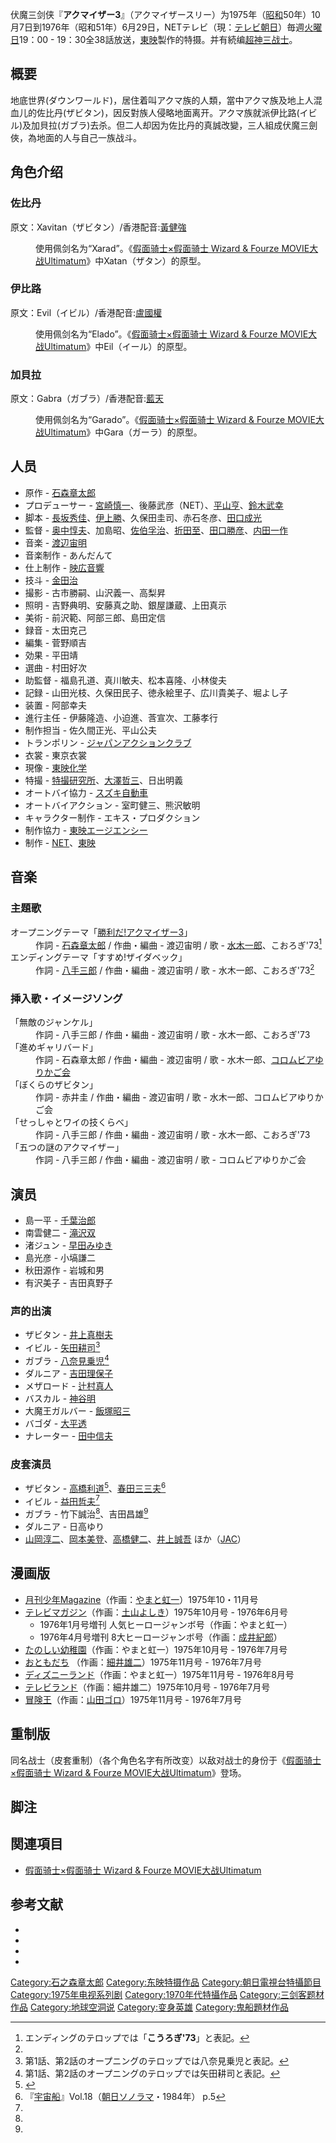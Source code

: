 伏魔三剑侠『'''アクマイザー3'''』（アクマイザースリー）为1975年（[[昭和|昭和]]50年）10月7日到1976年（昭和51年）6月29日，NETテレビ（現：[[テレビ朝日|テレビ朝日]]）毎週[[火曜日|火曜日]]19：00 - 19：30全38話放送，[[東映|東映]]製作的特摄。并有続编[[超神三战士|超神三战士]]。

== 概要 ==
地底世界(ダウンワールド)，居住着叫アクマ族的人類，當中アクマ族及地上人混血儿的佐比丹(ザビタン)，因反對族人侵略地面离开。アクマ族就派伊比路(イビル)及加貝拉(ガブラ)去杀。但二人却因为佐比丹的真誠改變，三人組成伏魔三劍俠，為地面的人与自己一族战斗。

== 角色介绍 ==

=== 佐比丹 ===
原文：Xavitan（ザビタン）/香港配音:[[黃健強|黃健強]]
: 使用佩剑名为“Xarad”。《[[假面骑士×假面骑士_Wizard_&_Fourze_MOVIE大战Ultimatum|假面骑士×假面骑士 Wizard & Fourze MOVIE大战Ultimatum]]》中Xatan（ザタン）的原型。

=== 伊比路 ===
原文：Evil（イビル）/香港配音:[[盧國權|盧國權]]
: 使用佩剑名为“Elado”。《[[假面骑士×假面骑士_Wizard_&_Fourze_MOVIE大战Ultimatum|假面骑士×假面骑士 Wizard & Fourze MOVIE大战Ultimatum]]》中Eil（イール）的原型。

=== 加貝拉 ===
原文：Gabra（ガブラ）/香港配音:[[藍天|藍天]]
: 使用佩剑名为“Garado”。《[[假面骑士×假面骑士_Wizard_&_Fourze_MOVIE大战Ultimatum|假面骑士×假面骑士 Wizard & Fourze MOVIE大战Ultimatum]]》中Gara（ガーラ）的原型。

==人员==
* 原作 - [[石ノ森章太郎|石森章太郎]]
* プロデューサー - [[宮崎慎一|宮崎慎一]]、後藤武彦（NET）、[[平山亨|平山亨]]、[[鈴木武幸|鈴木武幸]]
* 脚本 - [[長坂秀佳|長坂秀佳]]、[[伊上勝|伊上勝]]、久保田圭司、赤石冬彦、[[田口成光|田口成光]]
* 監督 - [[奥中惇夫|奥中惇夫]]、加島昭、[[佐伯孚治|佐伯孚治]]、[[折田至|折田至]]、[[田口勝彦_(監督)|田口勝彦]]、[[内田一作|内田一作]]
* 音楽 - [[渡辺宙明|渡辺宙明]]
* 音楽制作 - あんだんて
* 仕上制作 - [[映広|映広音響]]
* 技斗 - [[金田治|金田治]]
* 撮影 - 古市勝嗣、山沢義一、高梨昇
* 照明 - 吉野典明、安藤真之助、銀屋謙蔵、上田真示
* 美術 - 前沢範、阿部三郎、島田定信
* 録音 - 太田克己
* 編集 - 菅野順吉
* 効果 - 平田靖
* 選曲 - 村田好次
* 助監督 - 福島孔道、真川敏夫、松本喜隆、小林俊夫
* 記録 - 山田光枝、久保田民子、徳永絵里子、広川貴美子、堀よし子
* 装置 - 阿部幸夫
* 進行主任 - 伊藤隆造、小迫進、莟宣次、工藤孝行
* 制作担当 - 佐久間正光、平山公夫
* トランポリン - [[ジャパンアクションエンタープライズ|ジャパンアクションクラブ]]
* 衣裳 - 東京衣裳
* 現像 - [[東映ラボ・テック|東映化学]]
* 特撮 - [[特撮研究所|特撮研究所]]、[[大澤哲三|大澤哲三]]、日出明義
* オートバイ協力 - [[スズキ_(企業)|スズキ自動車]]
* オートバイアクション - 室町健三、熊沢敏明
* キャラクター制作 - エキス・プロダクション 
* 制作協力 - [[東映エージエンシー|東映エージエンシー]]
* 制作 - [[テレビ朝日|NET]]、[[東映|東映]]
== 音楽 ==

=== 主題歌 ===
; オープニングテーマ「[[勝利だ!アクマイザー3|勝利だ!アクマイザー3]]」
: 作詞 - [[石ノ森章太郎|石森章太郎]] / 作曲・編曲 - 渡辺宙明 / 歌 - [[水木一郎|水木一郎]]、こおろぎ'73<ref name="エンディングのテロップでは「こうろぎ'73」と表記。">エンディングのテロップでは「'''こうろぎ'73'''」と表記。</ref>
; エンディングテーマ「すすめ!ザイダベック」
: 作詞 - [[八手三郎|八手三郎]] / 作曲・編曲 - 渡辺宙明 / 歌 - 水木一郎、こおろぎ'73<ref name="エンディングのテロップでは「こうろぎ'73」と表記。"/>
=== 挿入歌・イメージソング ===
; 「無敵のジャンケル」
: 作詞 - 八手三郎 / 作曲・編曲 - 渡辺宙明 / 歌 - 水木一郎、こおろぎ'73
; 「進めギャリバード」
: 作詞 - 石森章太郎 / 作曲・編曲 - 渡辺宙明 / 歌 - 水木一郎、[[音羽ゆりかご会|コロムビアゆりかご会]]
; 「ぼくらのザビタン」
: 作詞 - 赤井圭 / 作曲・編曲 - 渡辺宙明 / 歌 - 水木一郎、コロムビアゆりかご会
; 「せっしゃとワイの技くらべ」
: 作詞 - 八手三郎 / 作曲・編曲 - 渡辺宙明 / 歌 - 水木一郎、こおろぎ'73
; 「五つの謎のアクマイザー」
: 作詞 - 八手三郎 / 作曲・編曲 - 渡辺宙明 / 歌 - コロムビアゆりかご会
==演员==
* 島一平 - [[矢吹二朗|千葉治郎]]
* 南雲健二 - [[滝沢双|滝沢双]]
* 渚ジュン - [[早田みゆき|早田みゆき]]
* 島光彦 - 小塙謙二
* 秋田源作 - 岩城和男
* 有沢美子 - 吉田真野子

=== 声的出演 ===

* ザビタン - [[井上真樹夫|井上真樹夫]]
* イビル - [[矢田耕司|矢田耕司]]<ref>第1話、第2話のオープニングのテロップでは八奈見乗児と表記。</ref>
* ガブラ - [[八奈見乗児|八奈見乗児]]<ref>第1話、第2話のオープニングのテロップでは矢田耕司と表記。</ref>
* ダルニア - [[吉田理保子|吉田理保子]]
* メザロード - [[辻村真人|辻村真人]]{{Sfn|大全|2003|p=202}}
* バスカル - [[神谷明|神谷明]]{{Sfn|大全|2003|p=77}}
* 大魔王ガルバー - [[飯塚昭三|飯塚昭三]]{{Sfn|大全|2003|p=79}}
* バゴダ - [[大平透|大平透]]{{Sfn|大全|2003|p=79}}
* ナレーター - [[田中信夫|田中信夫]]

=== 皮套演员 ===
* ザビタン - [[高橋利道|高橋利道]]<ref name = "列伝2">{{Harvnb|昭和石ノ森ヒーロー列伝|2013|p=112|loc=各番組情報}}</ref>、[[春田純一|春田三三夫]]<ref>『[[宇宙船_(雑誌)|宇宙船]]』Vol.18（[[朝日ソノラマ|朝日ソノラマ]]・1984年） p.5</ref>
* イビル - [[益田てつ|益田哲夫]]<ref name = "列伝2" />
* ガブラ - 竹下誠治<ref name = "列伝2" />、吉田昌雄<ref name = "列伝2" />
* ダルニア - 日高ゆり{{Sfn|大全|2003|pp=4,202}}
* [[山岡淳二|山岡淳二]]、[[岡本美登|岡本美登]]、[[大葉健二|高橋健二]]、[[井上誠吾|井上誠吾]] ほか（[[ジャパンアクションエンタープライズ|JAC]]）{{Sfn|大全|2003|p=202}}
== 漫画版 ==
* [[月刊少年Magazine|月刊少年Magazine]]（作画：[[やまと虹一|やまと虹一]]）1975年10・11月号
* [[テレビマガジン|テレビマガジン]]（作画：[[土山よしき|土山よしき]]）1975年10月号 - 1976年6月号
** 1976年1月号増刊 人気ヒーロージャンボ号（作画：やまと虹一）
** 1976年4月号増刊 8大ヒーロージャンボ号（作画：[[成井紀郎|成井紀郎]]）
* [[たのしい幼稚園_(雑誌)|たのしい幼稚園]]（作画：やまと虹一）1975年10月号 - 1976年7月号
* [[おともだち|おともだち]] （作画：[[細井雄二|細井雄二]]）1975年11月号 - 1976年7月号
* [[ディズニーランド_(雑誌)|ディズニーランド]]（作画：やまと虹一）1975年11月号 - 1976年8月号
* [[テレビランド|テレビランド]]（作画：細井雄二）1975年10月号 - 1976年7月号
* [[冒険王_(漫画雑誌)|冒険王]]（作画：[[山田ゴロ|山田ゴロ]]）1975年11月号 - 1976年7月号
== 重制版 ==
同名战士（皮套重制）（各个角色名字有所改变）以敌对战士的身份于《[[假面骑士×假面骑士_Wizard_&_Fourze_MOVIE大战Ultimatum|假面骑士×假面骑士 Wizard & Fourze MOVIE大战Ultimatum]]》登场。
== 脚注 ==
{{Reflist}}
== 関連項目 ==
* [[假面骑士×假面骑士_Wizard_&_Fourze_MOVIE大战Ultimatum|假面骑士×假面骑士 Wizard & Fourze MOVIE大战Ultimatum]]
== 参考文献 ==
* {{Cite book 
|date = 1990-11-30 
|title = [[全怪獣怪人|全怪獣怪人]] 
|publisher = [[勁文社|勁文社]] 
|volume = 下巻 
|id=C0676 
|isbn = 4-7669-1209-8 
|ref = {{SfnRef|全怪獣怪人 下|1990}}
}}
* {{Cite book 
|others = 監修 金田益実
|date = 1998-05-30
|title = [[宇宙船_(雑誌)|宇宙船]]SPECIAL ’70年代特撮ヒーロー全集 
|publisher = [[朝日ソノラマ|朝日ソノラマ]] 
|isbn = 4-257-03533-1 
|ref = {{SfnRef|宇宙船SPECIAL|1998}}
}}
* {{Cite book
|author     = 岩佐陽一
|date       = 2003-02-25
|title      = アクマイザー3 超神ビビューン大全
|publisher  = [[双葉社|双葉社]]
|isbn       = 4-575-29526-4
|ref        = {{SfnRef|大全|2003}}
}}
* {{Cite book 
| date = 2013-10-15 
| title = 昭和石ノ森ヒーロー列伝 
| series = HYPER MOOK 
| publisher = [[徳間書店|徳間書店]] 
|isbn = 978-4-19-730131-7
|ref = {{SfnRef|昭和石ノ森ヒーロー列伝|2013}}
}}

{{石森章太郎}}

{{DEFAULTSORT:あくまいさあすりい}}
[[Category:石之森章太郎|Category:石之森章太郎]]
[[Category:东映特摄作品|Category:东映特摄作品]]
[[Category:朝日電視台特攝節目|Category:朝日電視台特攝節目]]
[[Category:1975年电视系列剧|Category:1975年电视系列剧]]
[[Category:1970年代特攝作品|Category:1970年代特攝作品]]
[[Category:三剑客题材作品|Category:三剑客题材作品]]
[[Category:地球空洞说|Category:地球空洞说]]
[[Category:变身英雄|Category:变身英雄]]
[[Category:鬼船題材作品|Category:鬼船題材作品]]